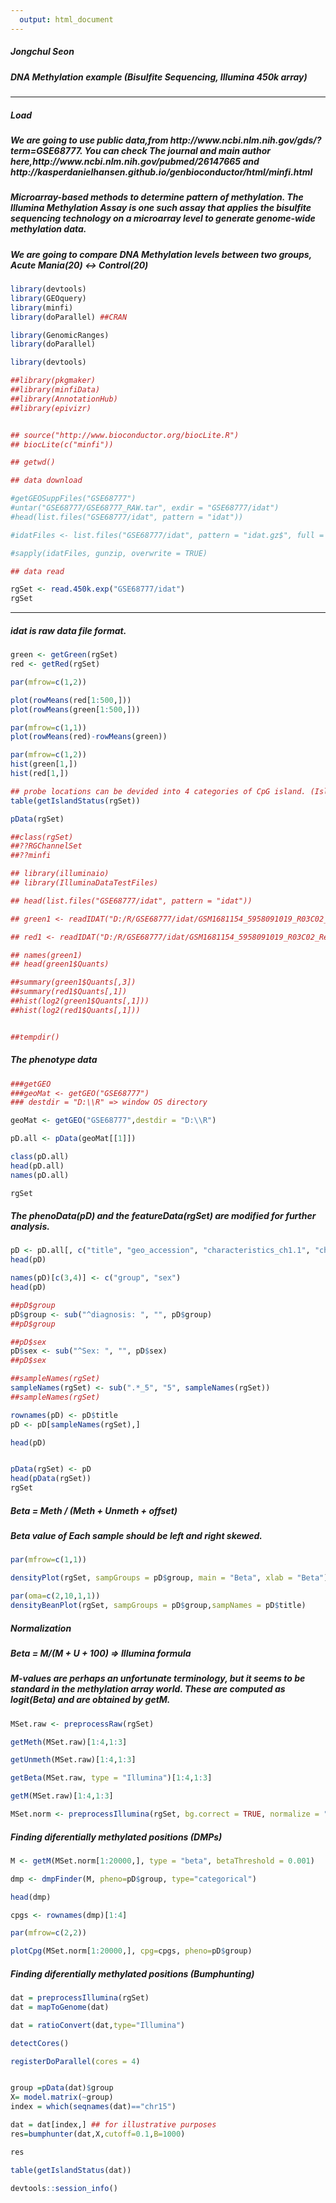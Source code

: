 ```yaml
---
  output: html_document
---
```

  
##### Jongchul Seon

##### DNA Methylation example (Bisulfite Sequencing, Illumina 450k array)

------------------------

##### Load 

  
##### We are going to use public data,from http://www.ncbi.nlm.nih.gov/gds/?term=GSE68777. You can check The journal and main author here,http://www.ncbi.nlm.nih.gov/pubmed/26147665 and http://kasperdanielhansen.github.io/genbioconductor/html/minfi.html


##### Microarray-based methods to determine pattern of methylation. The Illumina Methylation Assay is one such assay that applies the bisulfite sequencing technology on a microarray level to generate genome-wide methylation data.

##### We are going to compare DNA Methylation levels between two groups, Acute Mania(20) <-> Control(20)


```r

library(devtools)
library(GEOquery)
library(minfi)
library(doParallel) ##CRAN

library(GenomicRanges)
library(doParallel)

library(devtools)

##library(pkgmaker)
##library(minfiData)
##library(AnnotationHub)
##library(epivizr)


## source("http://www.bioconductor.org/biocLite.R")
## biocLite(c("minfi"))

## getwd()

## data download  

#getGEOSuppFiles("GSE68777")
#untar("GSE68777/GSE68777_RAW.tar", exdir = "GSE68777/idat")
#head(list.files("GSE68777/idat", pattern = "idat"))

#idatFiles <- list.files("GSE68777/idat", pattern = "idat.gz$", full = TRUE)

#sapply(idatFiles, gunzip, overwrite = TRUE)

## data read

rgSet <- read.450k.exp("GSE68777/idat")
rgSet


```


-------------------------

##### idat is raw data file format. 


```r

green <- getGreen(rgSet)
red <- getRed(rgSet)

par(mfrow=c(1,2))

plot(rowMeans(red[1:500,]))
plot(rowMeans(green[1:500,]))

par(mfrow=c(1,1))
plot(rowMeans(red)-rowMeans(green))

par(mfrow=c(1,2))
hist(green[1,])
hist(red[1,])

## probe locations can be devided into 4 categories of CpG island. (Island, OpenSea, Shelf, Shore)
table(getIslandStatus(rgSet))

pData(rgSet)

##class(rgSet)
##??RGChannelSet
##??minfi

## library(illuminaio)
## library(IlluminaDataTestFiles)

## head(list.files("GSE68777/idat", pattern = "idat"))

## green1 <- readIDAT("D:/R/GSE68777/idat/GSM1681154_5958091019_R03C02_Grn.idat")

## red1 <- readIDAT("D:/R/GSE68777/idat/GSM1681154_5958091019_R03C02_Red.idat")

## names(green1)
## head(green1$Quants)

##summary(green1$Quants[,3])
##summary(red1$Quants[,1])
##hist(log2(green1$Quants[,1]))
##hist(log2(red1$Quants[,1]))


##tempdir()


```


##### The phenotype data 


```r

###getGEO
###geoMat <- getGEO("GSE68777")
### destdir = "D:\\R" => window OS directory

geoMat <- getGEO("GSE68777",destdir = "D:\\R")

pD.all <- pData(geoMat[[1]])

class(pD.all)
head(pD.all)
names(pD.all)

rgSet


```


##### The phenoData(pD) and the featureData(rgSet) are modified for further analysis.

```r



pD <- pD.all[, c("title", "geo_accession", "characteristics_ch1.1", "characteristics_ch1.2")]
head(pD)

names(pD)[c(3,4)] <- c("group", "sex")
head(pD)

##pD$group
pD$group <- sub("^diagnosis: ", "", pD$group)
##pD$group

##pD$sex 
pD$sex <- sub("^Sex: ", "", pD$sex)
##pD$sex

##sampleNames(rgSet) 
sampleNames(rgSet) <- sub(".*_5", "5", sampleNames(rgSet))
##sampleNames(rgSet) 

rownames(pD) <- pD$title
pD <- pD[sampleNames(rgSet),]

head(pD)


pData(rgSet) <- pD
head(pData(rgSet))
rgSet


```


##### Beta = Meth / (Meth + Unmeth + offset)

##### Beta value of Each sample should be left and right skewed.

```r

par(mfrow=c(1,1))

densityPlot(rgSet, sampGroups = pD$group, main = "Beta", xlab = "Beta")

par(oma=c(2,10,1,1))
densityBeanPlot(rgSet, sampGroups = pD$group,sampNames = pD$title)

```


##### Normalization 

##### Beta = M/(M + U + 100) => Illumina formula

##### M-values are perhaps an unfortunate terminology, but it seems to be standard in the methylation array world. These are computed as logit(Beta) and are obtained by getM.

```r

MSet.raw <- preprocessRaw(rgSet)

getMeth(MSet.raw)[1:4,1:3]

getUnmeth(MSet.raw)[1:4,1:3]

getBeta(MSet.raw, type = "Illumina")[1:4,1:3]

getM(MSet.raw)[1:4,1:3]

MSet.norm <- preprocessIllumina(rgSet, bg.correct = TRUE, normalize = "controls", reference = 2)

```


##### Finding diferentially methylated positions (DMPs)

```r

M <- getM(MSet.norm[1:20000,], type = "beta", betaThreshold = 0.001)

dmp <- dmpFinder(M, pheno=pD$group, type="categorical")

head(dmp)

cpgs <- rownames(dmp)[1:4]

par(mfrow=c(2,2))

plotCpg(MSet.norm[1:20000,], cpg=cpgs, pheno=pD$group)

```



##### Finding diferentially methylated positions (Bumphunting)


```r

dat = preprocessIllumina(rgSet)
dat = mapToGenome(dat)

dat = ratioConvert(dat,type="Illumina")

detectCores()

registerDoParallel(cores = 4)


group =pData(dat)$group
X= model.matrix(~group)
index = which(seqnames(dat)=="chr15")

dat = dat[index,] ## for illustrative purposes
res=bumphunter(dat,X,cutoff=0.1,B=1000)

res

table(getIslandStatus(dat))


```


```r

devtools::session_info()

```
